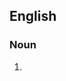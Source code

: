 ==English==

===Noun===
{{head|en|noun form|head=[[sales]] [[slip]]s}}

# {{plural of|sales slip|lang=en}}